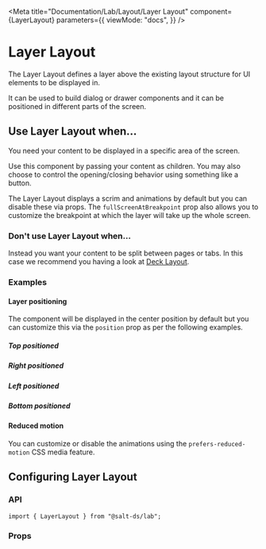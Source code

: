 
<Meta
  title="Documentation/Lab/Layout/Layer Layout"
  component={LayerLayout}
  parameters={{
    viewMode: "docs",
  }}
/>

# Layer Layout

The Layer Layout defines a layer above the existing layout structure for UI elements to be displayed in.

It can be used to build dialog or drawer components and it can be positioned in different parts of the screen.

<Canvas>
  <Story id="lab-layout-layer-layout--default" />
</Canvas>

## Use Layer Layout when...

You need your content to be displayed in a specific area of the screen.

Use this component by passing your content as children. You may also choose to control the opening/closing behavior using something like a button.

The Layer Layout displays a scrim and animations by default but you can disable these via props. The `fullScreenAtBreakpoint` prop also allows you to customize the breakpoint at which the layer will take up the whole screen.

### Don't use Layer Layout when...

Instead you want your content to be split between pages or tabs. In this case we recommend you having a look at [Deck Layout](?path=/docs/documentation-lab-layout-deck-layout--docs).

### Examples

#### Layer positioning

The component will be displayed in the center position by default but you can customize this via the `position` prop as per the following examples.

##### Top positioned

<Canvas>
  <Story id="lab-layout-layer-layout--top" />
</Canvas>

##### Right positioned

<Canvas>
  <Story id="lab-layout-layer-layout--right" />
</Canvas>

##### Left positioned

<Canvas>
  <Story id="lab-layout-layer-layout--left" />
</Canvas>

##### Bottom positioned

<Canvas>
  <Story id="lab-layout-layer-layout--bottom" />
</Canvas>

#### Reduced motion

You can customize or disable the animations using the `prefers-reduced-motion` CSS media feature.

<Canvas>
  <Story id="lab-layout-layer-layout--reduced-motion" />
</Canvas>

## Configuring Layer Layout

### API

```
import { LayerLayout } from "@salt-ds/lab";
```

### Props

<ArgsTable of={LayerLayout} />

<HelpAndSupport />

